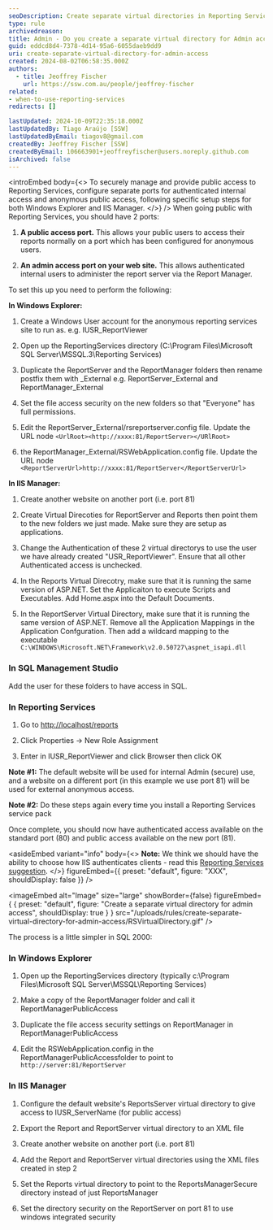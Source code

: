 ```yaml
---
seoDescription: Create separate virtual directories in Reporting Services to improve security and manage public vs admin access effectively.
type: rule
archivedreason:
title: Admin - Do you create a separate virtual directory for Admin access?
guid: eddcd8d4-7378-4d14-95a6-6055daeb9dd9
uri: create-separate-virtual-directory-for-admin-access
created: 2024-08-02T06:58:35.000Z
authors:
  - title: Jeoffrey Fischer
    url: https://ssw.com.au/people/jeoffrey-fischer
related:
- when-to-use-reporting-services
redirects: []

lastUpdated: 2024-10-09T22:35:18.000Z
lastUpdatedBy: Tiago Araújo [SSW]
lastUpdatedByEmail: tiagov8@gmail.com
createdBy: Jeoffrey Fischer [SSW]
createdByEmail: 106663901+jeoffreyfischer@users.noreply.github.com
isArchived: false
---
```


<introEmbed
  body={<>
To securely manage and provide public access to Reporting Services, configure separate ports for authenticated internal access and anonymous public access, following specific setup steps for both Windows Explorer and IIS Manager.
  </>}
/>
When going public with Reporting Services, you should have 2 ports:

1. **A public access port.** This allows your public users to access their reports normally on a port which has been configured for anonymous users.

2. **An admin access port on your web site.** This allows authenticated internal users to administer the report server via the Report Manager.

To set this up you need to perform the following:

**In Windows Explorer:**

1. Create a Windows User account for the anonymous reporting services site to run as. e.g. IUSR_ReportViewer

2. Open up the ReportingServices directory (C:\Program Files\Microsoft SQL Server\MSSQL.3\Reporting Services)

3. Duplicate the ReportServer and the ReportManager folders then rename postfix them with _External e.g. ReportServer_External and ReportManager_External

4. Set the file access security on the new folders so that "Everyone" has full permissions.

5. Edit the ReportServer_External/rsreportserver.config file. Update the URL node `<UrlRoot><http://xxxx:81/ReportServer></URlRoot>`

6. the ReportManager_External/RSWebApplication.config file. Update the URL node `<ReportServerUrl>http://xxxx:81/ReportServer</ReportServerUrl>`

**In IIS Manager:**

1. Create another website on another port (i.e. port 81)

2. Create Virtual Direcoties for ReportServer and Reports then point them to the new folders we just made. Make sure they are setup as applications.

3. Change the Authentication of these 2 virtual directorys to use the user we have already created "USR_ReportViewer". Ensure that all other Authenticated access is unchecked.

4. In the Reports Virtual Direcotry, make sure that it is running the same version of ASP.NET. Set the Applicaiton to execute Scripts and Executables. Add Home.aspx into the Default Documents.

5. In the ReportServer Virtual Directory, make sure that it is running the same version of ASP.NET. Remove all the Application Mappings in the Application Confguration. Then add a wildcard mapping to the executable `C:\WINDOWS\Microsoft.NET\Framework\v2.0.50727\aspnet_isapi.dll`

### In SQL Management Studio

Add the user for these folders to have access in SQL.

### In Reporting Services

1. Go to <http://localhost/reports>

2. Click Properties -> New Role Assignment

3. Enter in IUSR_ReportViewer and click Browser then click OK

**Note #1:** The default website will be used for internal Admin (secure) use, and a website on a different port (in this example we use port 81) will be used for external anonymous access.

**Note #2:** Do these steps again every time you install a Reporting Services service pack

Once complete, you should now have authenticated access available on the standard port (80) and public access available on the new port (81).

<asideEmbed
  variant="info"
  body={<>
    **Note:** We think we should have the ability to choose how IIS authenticates clients - read this [Reporting Services suggestion](https://www.ssw.com.au/archive/standards/better-software-suggestions/reporting-services.html#authenticate).
  </>}
  figureEmbed={{
    preset: "default",
    figure: "XXX",
    shouldDisplay: false
  }}
/>


<imageEmbed
  alt="Image"
  size="large"
  showBorder={false}
  figureEmbed={ {
    preset: "default",
    figure: "Create a separate virtual directory for admin access",
    shouldDisplay: true
  } }
  src="/uploads/rules/create-separate-virtual-directory-for-admin-access/RSVirtualDirectory.gif"
/>

The process is a little simpler in SQL 2000:

### In Windows Explorer

1. Open up the ReportingServices directory (typically c:\Program Files\Microsoft SQL Server\MSSQL\Reporting Services\)

2. Make a copy of the ReportManager folder and call it ReportManagerPublicAccess

3. Duplicate the file access security settings on ReportManager in ReportManagerPublicAccess

4. Edit the RSWebApplication.config in the ReportManagerPublicAccessfolder to point to `http://server:81/ReportServer`

### In IIS Manager

1. Configure the default website's ReportsServer virtual directory to give access to IUSR_ServerName (for public access)

2. Export the Report and ReportServer virtual directory to an XML file

3. Create another website on another port (i.e. port 81)

4. Add the Report and ReportServer virtual directories using the XML files created in step 2

5. Set the Reports virtual directory to point to the ReportsManagerSecure directory instead of just ReportsManager

6. Set the directory security on the ReportServer on port 81 to use windows integrated security
